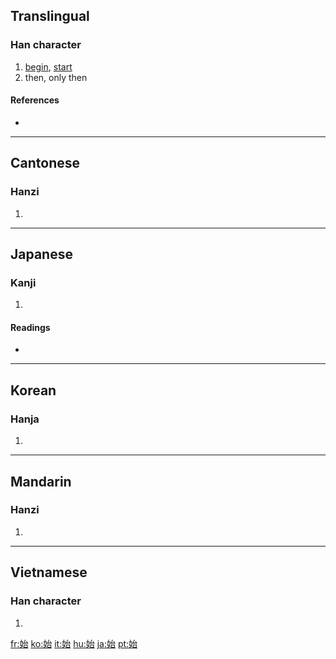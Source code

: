 ==Translingual==

===Han character===
{{Han char|rn=38|rad=女|as=05|sn=8|four=4346<sub>0</sub>|canj=女戈口 (VIR)|ids=⿰[[女]][[台]]}}

# [[begin]], [[start]]
# then, only then

====References====
* {{Han ref|kx=0258.160|dkj=06166|dj=0523.220|hdz=21041.120|uh=59CB|ud=22987|bh=A96C|bd=43372}}

----

==Cantonese==

===Hanzi===
{{yue-hanzi|jyut=|y=chi2}}

# {{defn|Cantonese|sort=女05}}

----

==Japanese==

===Kanji===
{{ja-kanji|grade=3|rs=女05}}

# {{defn|Japanese}}

====Readings====
* {{ja-readings|on=[[し]] (shi)|kun=[[はじめる]] (hajimeru), [[はじめ]] (hajime), [[はじまる]] (hajimaru)}}

----

==Korean==

===Hanja===
{{ko-hanja|hangeul=시|rv=si|mr=si}}

# {{defn|Korean|sort=女05}}

----

==Mandarin==

===Hanzi===
{{cmn-hanzi|pin=[[shǐ]] ([[shi3]])|wg=shih<sup>3</sup>}}

# {{defn|Mandarin|sort=女05}}

----

==Vietnamese==

===Han character===
{{vi-hantu|[[thủy]], [[thuỷ]], [[thỉ]]|rs=女05}}

# {{defn|Vietnamese|sort=女05}}

[[fr:始]]
[[ko:始]]
[[it:始]]
[[hu:始]]
[[ja:始]]
[[pt:始]]